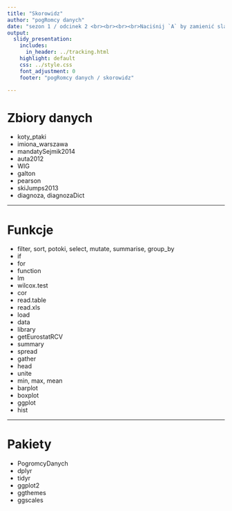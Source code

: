 ```yaml
---
title: "Skorowidz"
author: "pogRomcy danych"
date: "sezon 1 / odcinek 2 <br><br><br><br>Naciśnij `A` by zamienić slajdy na ciągły tekst <br> Naciśnij `T` by wyświetlić spis treści"
output:
  slidy_presentation:
    includes:
      in_header: ../tracking.html
    highlight: default
    css: ../style.css
    font_adjustment: 0
    footer: "pogRomcy danych / skorowidz"

---
```


# Zbiory danych

* koty_ptaki
* imiona_warszawa
* mandatySejmik2014
* auta2012
* WIG
* galton
* pearson
* skiJumps2013
* diagnoza, diagnozaDict

---

# Funkcje

* filter, sort, potoki, select, mutate, summarise, group_by
* if
* for
* function
* lm
* wilcox.test
* cor
* read.table
* read.xls
* load
* data
* library
* getEurostatRCV
* summary
* spread
* gather
* head
* unite
* min, max, mean
* barplot
* boxplot
* ggplot
* hist

---

# Pakiety

* PogromcyDanych 
* dplyr
* tidyr
* ggplot2
* ggthemes
* ggscales
